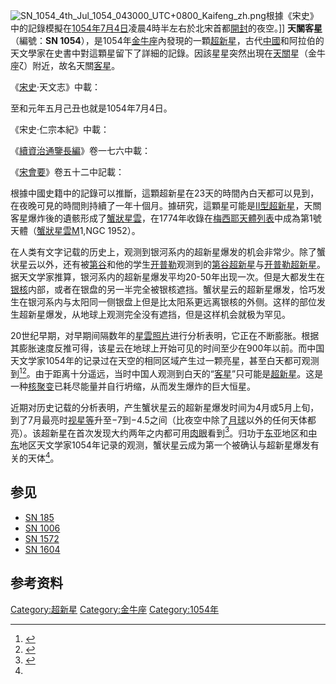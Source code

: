 {{Infobox Supernova |
| name = 超新星SN 1054
| image = [[File:Crab_Nebula.jpg|250px]]
| caption = [[蟹狀星雲|蟹狀星雲]]（超新星SN 1054的殘骸）。圖片来自[[NASA|NASA]]/[[ESA|ESA]]。
| epoch = ?
| type = [[II型超新星|II型超新星]]
| SNRtype = [[星雲|星雲]]
| host = [[銀河系|銀河系]]
| constellation = [[金牛座|金牛座]]
| ra = 5<sup>h</sup> 34.5<sup>m</sup>  
| dec = +22<sup>o</sup> 01'
| gal = G.184.6-5.8
| discovery = 1054
| iauc = 
| mag_v = -6
| distance = 6,300 [[光年|ly]]
| progenitor = 不明
| progenitor_type = 不明
| b-v = 不明
| notes = }}
[[File:SN_1054_4th_Jul_1054_043000_UTC+0800_Kaifeng_zh.png|thumb]]根據《宋史》中的記錄模擬在[[1054年|1054年]][[7月4日|7月4日]]凌晨4時半左右於北宋首都[[開封|開封]]的夜空。]]
'''天關客星'''（編號：'''SN 1054'''），是1054年[[金牛座|金牛座]]內發現的一顆[[超新星|超新星]]，古代[[中國|中國]]和阿拉伯的天文學家在史書中對這顆星留下了詳細的記錄。因該星星突然出現在[[天關|天關]]星（金牛座ζ）附近，故名天關[[客星|客星]]。

《[[宋史|宋史]]‧天文志》中載：

{{cquote|至和元年五月己丑，出天關東南可數寸，歲餘稍沒。}}

至和元年五月己丑也就是1054年7月4日。

《宋史‧仁宗本紀》中載：

{{cquote|嘉祐元年三月辛未，司天監言：自至和元年五月，客星晨出東方，守天關，至是沒。}}

《[[續資治通鑒長編|續資治通鑒長編]]》卷一七六中載：

{{cquote|至和元年五月己丑，客星晨出天關之東南可數寸（嘉祐元年三月乃沒）。}}

《[[宋會要|宋會要]]》卷五十二中記載：

{{cquote|至和元年七月二十二日，守將作監致仕楊維德言：伏睹客星出現，其星上微有光彩，黃色。謹案《黃帝掌握占》云：客星不犯畢，明盛者，主國有大賢。乞付史館，容百官稱賀。詔送史館。

嘉祐元年三月，司天監言：客星沒，客去之兆也。初，至和元年五月，晨出東方，守天關，晝見如太白，芒角四出，色赤白，凡見二十三日。}}

根據中國史籍中的記錄可以推斷，這顆超新星在23天的時間內白天都可以見到，在夜晚可見的時間則持續了一年十個月。據研究，這顆星可能是[[Ⅱ型超新星|Ⅱ型超新星]]，天關客星爆炸後的遺骸形成了[[蟹狀星雲|蟹狀星雲]]，在1774年收錄在[[梅西耶天體列表|梅西耶天體列表]]中成為第1號天體（[[蟹狀星雲|蟹狀星雲]]M1,NGC 1952）。

在人类有文字记载的历史上，观测到银河系内的超新星爆发的机会非常少。除了蟹状星云以外，还有被[[第谷|第谷]]和他的学生[[开普勒|开普勒]]观测到的[[第谷超新星|第谷超新星]]与[[开普勒超新星|开普勒超新星]]。据天文学家推算，银河系内的超新星爆发平均20-50年出现一次。但是大都发生在[[銀心|银核]]内部，或者在银盘的另一半完全被银核遮挡。蟹状星云的超新星爆发，恰巧发生在银河系内与太阳同一侧银盘上但是比太阳系更远离银核的外侧。这样的部位发生超新星爆发，从地球上观测完全没有遮挡，但是这样机会就极为罕见。

20世纪早期，对早期间隔数年的[[天文摄影|星雲照片]]进行分析表明，它正在不断膨胀。根据其膨胀速度反推可得，该星云在地球上开始可见的时间至少在900年以前。而中国天文学家1054年的记录过在天空的相同区域产生过一颗亮星，甚至白天都可观测到<ref name="Lundmark">{{cite journal |author=Lundmark, K. |year=1921  |title=Suspected New Stars Recorded in Old Chronicles and Among Recent Meridian Observations |journal=Publications of the Astronomical Society of the Pacific|volume=33 |pages=225 |bibcode=1921PASP...33..225L |doi=10.1086/123101}}</ref><ref name="Mayall">{{cite journal |author=Mayall, N.U. |year=1939 |title=The Crab Nebula, a Probable Supernova |journal=[[Astronomical_Society_of_the_Pacific_Leaflets|Astronomical Society of the Pacific Leaflets]] |volume=3 |pages=145 |bibcode=1939ASPL....3..145M |doi=}}</ref>。由于距离十分遥远，当时中国人观测到白天的“[[客星|客星]]”只可能是[[超新星|超新星]]。这是一种[[核聚变|核聚变]]已耗尽能量并自行坍缩，从而发生爆炸的巨大恒星。

近期对历史记载的分析表明，产生蟹状星云的超新星爆发时间为4月或5月上旬，到了7月最亮时[[视星等|视星等]]升至−7到−4.5之间（比夜空中除了[[月球|月球]]以外的任何天体都亮）。该超新星在首次发现大约两年之内都可用[[肉眼|肉眼]]看到<ref name="Collinsetal1999">{{cite journal | last1 = Collins | first1 = George W., II | last2 = Claspy | first2 = William P. | last3 = Martin | first3 = John C. | year = 1999 | title = A Reinterpretation of Historical References to the Supernova of A.D. 1054 | journal = [[Publications_of_the_Astronomical_Society_of_the_Pacific|Publications of the Astronomical Society of the Pacific]] | volume = 111 | issue = 761 | pages = 871–880 | bibcode = 1999PASP..111..871C | doi = 10.1086/316401|arxiv = astro-ph/9904285 }}</ref>。归功于[[东亚|东亚]]地区和[[中东|中东]]地区天文学家1054年记录的观测，蟹状星云成为第一个被确认与超新星爆发有关的天体<ref name="Mayall"/>。

== 参见 ==
* [[SN_185|SN 185]]
* [[SN_1006|SN 1006]]
* [[SN_1572|SN 1572]]
* [[SN_1604|SN 1604]]

== 参考资料 ==
{{reflist}}

{{超新星}}

[[Category:超新星|Category:超新星]]
[[Category:金牛座|Category:金牛座]]
[[Category:1054年|Category:1054年]]